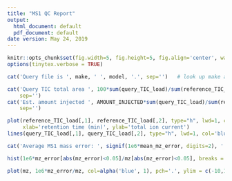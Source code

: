 ```yaml
---
title: "MS1 QC Report"
output:
  html_document: default
  pdf_document: default
date version: May 24, 2019
---
```


[//]: # (This sub-report contains metrics related to the performance of the MS1. This includes metrics using results of a SpectraST search blah blah. Metrics include the number of MS1 scans (and average per second), MS1 scan intensity distribution and median, MS1 frequency v retention time, and MS1 mass error.)


```r
knitr::opts_chunk$set(fig.width=5, fig.height=5, fig.align='center', warning=FALSE, message=FALSE, error=TRUE)
options(tinytex.verbose = TRUE)
```


```r
cat('Query file is ', make, ' ', model, '.', sep='')   # look up make and model of file for QC    
```


[//]: # (1. Extract QC values from query)

[//]: # (Here we extract and plot the TICs from the mzML files:)

```r

cat('Query TIC total area ', 100*sum(query_TIC_load)/sum(reference_TIC_load), '% of reference.',
    sep='')
cat('Est. amount injected ', AMOUNT_INJECTED*sum(query_TIC_load)/sum(reference_TIC_load), ' ng.',
    sep='')

plot(reference_TIC_load[,1], reference_TIC_load[,2], type="h", lwd=1, col='green', 
     xlab='retention time (min)', ylab='total ion current')
lines(query_TIC_load[,1], query_TIC_load[,2], type="h", lwd=1, col='blue')

```
\begin{center}Figure 1: Total ion chromatograms of reference (green) and query (blue).\end{center}


[//]: # (Here we extract mass error information from the mzID file:)

```r
cat('Average MS1 mass error: ', signif(1e6*mean_mz_error, digits=2), ' ppm.', sep='')

hist(1e6*mz_error[abs(mz_error)<0.05]/mz[abs(mz_error)<0.05], breaks = 1000, main = 'ppm error', xlab = 'ppm', xlim = c(-25,25) )

```
\begin{center}Figure 2: ppm error.\end{center}


```r
plot(mz, 1e6*mz_error/mz, col=alpha('blue', 1), pch='.', ylim = c(-10,10), xlab='AvePrecursorMz', ylab='MassDiff (in ppm)')

```
\begin{center}Figure 3: ppm error with m/z.\end{center}